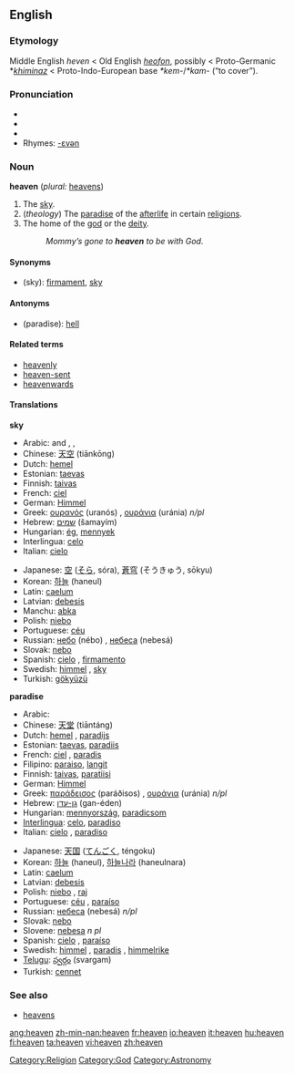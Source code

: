 ==English==

{{rank|Henry|society|boat|798|heaven|v.|difficult|top}}

===Etymology===
Middle English ''heven'' < Old English ''[[heofon]]'', possibly < Proto-Germanic *''[[khiminaz]]'' < Proto-Indo-European base ''*kem-''/''*kam-'' (“to cover”).

===Pronunciation===
*{{AHD|hĕv'ən}}
*{{IPA|/ˈhɛvən/}}
*{{SAMPA|/"hEv@n/}}
*Rhymes: [[Rhymes:English:-ɛvən|-ɛvən]]

===Noun===
'''heaven''' (''plural:'' [[heavens]])

# The [[sky]].
# (''theology'') The [[paradise]] of the [[afterlife]] in certain [[:w:religion|religions]].
# The home of the [[god]] or the [[deity]].
#: ''Mommy’s gone to '''heaven''' to be with God.''

====Synonyms====
*(sky): [[firmament]], [[sky]]

====Antonyms====
*(paradise): [[hell]]

====Related terms====
*[[heavenly]]
*[[heaven-sent]]
*[[heavenwards]]

====Translations====
'''sky'''
{{top}}
*Arabic: {{ARchar|[[سماء|سَمَاء]]}} {{Unicode|(samáː’)}} {{m}} and {{f}}, {{ARchar|[[سماوات|سَمَاوَات]]}} {{Unicode|(samawáːt)}} {{p}}, {{ARchar|[[سموات|سَمَوَات]]}} {{Unicode|(samawáːt)}} {{p}}
*Chinese: [[天空]] (tiānkōng)
*Dutch: [[hemel]] {{m}}
*Estonian: [[taevas]]
*Finnish: [[taivas]]
*French: [[ciel]] {{m}}
*German: [[Himmel]] {{m}}
*Greek: [[ουρανός]] (uranós) {{m}}, [[ουράνια]] (uránia) ''n/pl''
*Hebrew: [[שמים]] (šamayím) {{f}}
*Hungarian: [[ég]], [[mennyek]]
*Interlingua: [[celo]]
*Italian: [[cielo]] {{m}}
{{mid}}
*Japanese: [[空]] ([[そら]], sóra), [[蒼穹]] (そうきゅう, sōkyu)
*Korean: [[하늘]] (haneul)
*Latin: [[caelum]] {{n}}
*Latvian: [[debesis]] {{f}} {{p}}
*Manchu: [[abka]]
*Polish: [[niebo]] {{n}}
*Portuguese: [[céu]] {{m}}
*Russian: [[небо]] (nébo) {{n}}, [[небо|небеса]] (nebesá) {{p}}
*Slovak: [[nebo]] {{n}}
*Spanish: [[cielo]] {{m}}, [[firmamento]] {{m}}
*Swedish: [[himmel#Swedish|himmel]] {{c}}, [[sky#Swedish|sky]] {{c}}
*Turkish: [[gökyüzü]]
{{bottom}}

'''paradise'''
{{top}}
*Arabic: {{ARchar|[[جنة|جَنّةٌ]]}} {{Unicode|(jánna)}} {{f}}
*Chinese: [[天堂]] (tiāntáng)
*Dutch: [[hemel]] {{m}}, [[paradijs]] {{n}}
*Estonian: [[taevas]], [[paradiis]]
*French: [[ciel]] {{m}}, [[paradis]] {{m}}
*Filipino: [[paraiso]], [[langit]]
*Finnish: [[taivas]], [[paratiisi]]
*German: [[Himmel]] {{m}}
*Greek: [[παράδεισος]] (paráðisos) {{m}}, [[ουράνια]] (uránia) ''n/pl''
*Hebrew: [[גן-עדן]] (gan-éden) {{f}}
*Hungarian: [[mennyország]], [[paradicsom]]
*[[Interlingua]]: [[celo]], [[paradiso]]
*Italian: [[cielo]] {{m}}, [[paradiso]] {{m}}
{{mid}}
*Japanese: [[天国]] ([[てんごく]], téngoku)
*Korean: [[하늘]] (haneul), [[하늘나라]] (haneulnara)
*Latin: [[caelum]] {{n}}
*Latvian: [[debesis]] {{f}} {{p}}
*Polish: [[niebo]] {{n}}, [[raj]] {{m}}
*Portuguese: [[céu]] {{m}}, [[paraíso]] {{m}}
*Russian: [[небо|небеса]] (nebesá) ''n/pl''
*Slovak: [[nebo]] {{n}}
*Slovene: [[nebesa]] ''n pl''
*Spanish: [[cielo]] {{m}}, [[paraíso]] {{m}}
*Swedish: [[himmel#Swedish|himmel]] {{c}}, [[paradis#Swedish|paradis]] {{n}}, [[himmelrike]] {{n}}
*[[Telugu]]: [[స్వర్గం]] (svargam)
*Turkish: [[cennet]]
{{bottom}}

===See also===
*[[heavens]]

[[Category:Religion]]
[[Category:God]]
[[Category:Astronomy]]

[[ang:heaven]]
[[zh-min-nan:heaven]]
[[fr:heaven]]
[[io:heaven]]
[[it:heaven]]
[[hu:heaven]]
[[fi:heaven]]
[[ta:heaven]]
[[vi:heaven]]
[[zh:heaven]]